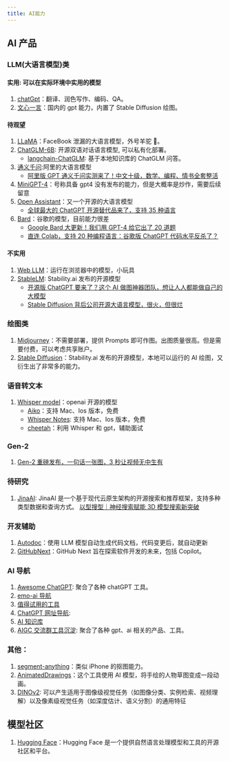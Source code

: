 ```yaml
---
title: AI能力
---
```


## AI 产品

### LLM(大语言模型)类

#### 实用: 可以在实际环境中实用的模型

1. [chatGpt](./chatGPT.mdx)：翻译、润色写作、编码、QA。<Badge rate={5} />
2. [文心一言](https://yiyan.baidu.com/)：国内的 gpt 能力，内置了 Stable Diffusion 绘图。<Badge rate={3} />

#### 待观望

1. [LLaMA](./LLaMA.mdx)：FaceBook 泄漏的大语言模型，外号羊驼 🦙。
2. [ChatGLM-6B](https://github.com/THUDM/ChatGLM-6B): 开源双语对话语言模型, 可以私有化部署。
   - [langchain-ChatGLM](https://github.com/imClumsyPanda/langchain-ChatGLM): 基于本地知识库的 ChatGLM 问答。
3. [通义千问](https://tongyi.aliyun.com/):阿里的大语言模型
   - [阿里版 GPT 通义千问实测来了！中文十级，数学、编程、情书全套整活](https://mp.weixin.qq.com/s/Y-_k0QNEuR-Cz0rUi7kk2g)
4. [MiniGPT-4](https://minigpt-4.github.io/)：号称具备 gpt4 没有发布的能力，但是大概率是炒作，需要后续留意
5. [Open Assistant](https://open-assistant.io/zh)：又一个开源的大语言模型
   - [全球最大的 ChatGPT 开源替代品来了，支持 35 种语言](https://mp.weixin.qq.com/s/aeg-RMgElMaiKBwd8xZ37Q)
6. [Bard](https://bard.google.com/)：谷歌的模型，目前能力很差
   - [Google Bard 大更新！我们用 GPT-4 给它出了 20 道题](https://mp.weixin.qq.com/s/nySMyAbnwhsmdv4kxmGMxQ)
   - [直连 Colab，支持 20 种编程语言：谷歌版 ChatGPT 代码水平反杀了？](https://mp.weixin.qq.com/s/LPB4X99pV7KuExWHcBqugA)

#### 不实用

1. [Web LLM](https://mlc.ai/web-llm/)：运行在浏览器中的模型，小玩具
2. [StableLM](https://huggingface.co/spaces/stabilityai/stablelm-tuned-alpha-chat): Stability.ai 发布的开源模型
   - [开源版 ChatGPT 要来了？这个 AI 做图神器团队，想让人人都能做自己的大模型](https://mp.weixin.qq.com/s/Sa5Qzeax4pK4irp6eSfvQQ)
   - [Stable Diffusion 背后公司开源大语言模型，很火，但很烂](https://www.ithome.com/0/687/965.htm)

### 绘图类

1. [Midjourney](./Midjourney.mdx)：不需要部署，提供 Prompts 即可作图。出图质量很高。但是需要付费，可以考虑共享账户。
2. [Stable Diffusion](./Stable-Diffusion.mdx)：Stability.ai 发布的开源模型，本地可以运行的 AI 绘图，又衍生出了非常多的能力。

### 语音转文本

1.  [Whisper model](https://openai.com/research/whisper)：openai 开源的模型
    - [Aiko](https://sindresorhus.com/aiko)：支持 Mac、Ios 版本，免费
    - [Whisper Notes](https://apps.apple.com/cn/app/id6447090616?platform=iphone): 支持 Mac、Ios 版本，免费
    - [cheetah](https://github.com/leetcode-mafia/cheetah)：利用 Whisper 和 gpt，辅助面试

### Gen-2

1. [Gen-2 重磅发布，一句话一张图，3 秒让视频无中生有](https://blog.csdn.net/xixiaoyaoww/article/details/129761222)

### 待研究

1. [JinaAI](https://github.com/jina-ai): JinaAI 是一个基于现代云原生架构的开源搜索和推荐框架，支持多种类型数据和查询方式。
   [以型搜型｜神经搜索赋能 3D 模型搜索新突破](https://blog.csdn.net/Jina_AI/article/details/129192975?spm=1001.2014.3001.5501)

### 开发辅助

1. [Autodoc](https://github.com/context-labs/autodoc)：使用 LLM 模型自动生成代码文档，代码变更后，就自动更新 <Badge github="https://github.com/context-labs/autodoc" />
2. [GitHubNext](https://githubnext.com/)：GitHub Next 旨在探索软件开发的未来，包括 Copilot。

### AI 导航

1. [Awesome ChatGPT](https://github.com/sindresorhus/awesome-chatgpt): 聚合了各种 chatGPT 工具。 <Badge github="https://github.com/sindresorhus/awesome-chatgpt" />
2. [emo-ai 导航](https://emo.qhplus.cn/ai/dashboard/portal)
3. [值得试用的工具](https://learningprompt.wiki/docs/recommend/%E5%80%BC%E5%BE%97%E8%AF%95%E7%94%A8%E7%9A%84%E5%B7%A5%E5%85%B7)
4. [ChatGPT 网址导航](https://github.com/LangLangShanDeNanKe/chatgpt): <Badge github="https://github.com/LangLangShanDeNanKe/chatgpt" />
5. [AI 知识库](https://ssw9noe1h6.feishu.cn/wiki/wikcn59pPXfAiF1ONajdPzvhA9d)
6. [AIGC 交流群工具沉淀](https://bytedance.feishu.cn/base/AIMAbnJxQaNgSGsBAtwcdAkLnvf?table=tblmZTd8VuUOOONh&view=vew0Eo17BB): 聚合了各种 gpt、ai 相关的产品、工具。

### 其他：

1. [segment-anything](https://github.com/facebookresearch/segment-anything)：类似 iPhone 的抠图能力。<Badge github="https://github.com/facebookresearch/segment-anything" />
2. [AnimatedDrawings](https://github.com/facebookresearch/AnimatedDrawings)：这个工具使用 AI 模型，将手绘的人物草图变成一段动画。
3. [DINOv2](https://dinov2.metademolab.com/): 可以产生适用于图像级视觉任务（如图像分类、实例检索、视频理解）以及像素级视觉任务（如深度估计、语义分割）的通用特征

## 模型社区

1. [Hugging Face](https://huggingface.co/)：Hugging Face 是一个提供自然语言处理模型和工具的开源社区和平台。

